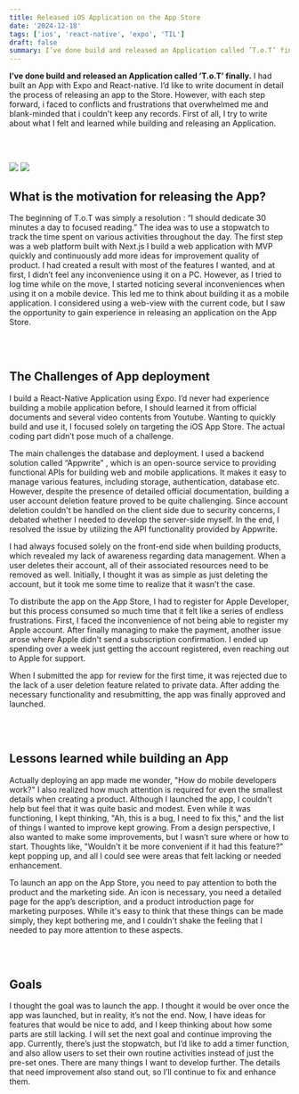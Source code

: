 ```yaml
---
title: Released iOS Application on the App Store
date: '2024-12-18'
tags: ['ios', 'react-native', 'expo', 'TIL']
draft: false
summary: I’ve done build and released an Application called ’T.o.T’ finally.
---
```


**I’ve done build and released an Application called ’T.o.T’ finally.**
I had built an App with Expo and React-native. I’d like to write document in detail the process of releasing an app to the Store.
However, with each step forward, i faced to conflicts and frustrations that overwhelmed me and blank-minded that i couldn't keep any records. First of all, I try to write about what I felt and learned while building and releasing an Application.

<br></br>

<TOCInline toc={props.toc} exclude="Overview" toHeading={2} />

<div className="m-0 flex flex-wrap justify-center p-0">
  <img
    className="w-[300px]"
    src="https://img1.daumcdn.net/thumb/R1280x0/?scode=mtistory2&fname=https%3A%2F%2Fblog.kakaocdn.net%2Fdn%2F0pQkN%2FbtsLnF29bCh%2F4NnDJXMutrdYlejKyMV9M0%2Fimg.jpg"
  />
    <img
    className="w-[300px]"
    src="https://img1.daumcdn.net/thumb/R1280x0/?scode=mtistory2&fname=https%3A%2F%2Fblog.kakaocdn.net%2Fdn%2FbeaFtI%2FbtsLnSaaG3i%2FpTHBvfDk7kTTsYTdZljU1k%2Fimg.jpg"
  />

</div>

## What is the motivation for releasing the App?

The beginning of T.o.T was simply a resolution : “I should dedicate 30 minutes a day to focused reading.”
The idea was to use a stopwatch to track the time spent on various activities throughout the day.
The first step was a web platform built with Next.js
I build a web application with MVP quickly and continuously add more ideas for improvement quality of product.
I had created a result with most of the features I wanted, and at first, I didn’t feel any inconvenience using it on a PC.
However, as I tried to log time while on the move, I started noticing several inconveniences when using it on a mobile device.
This led me to think about building it as a mobile application. I considered using a web-view with the current code, but
I saw the opportunity to gain experience in releasing an application on the App Store.

<br></br>

## The Challenges of App deployment

I build a React-Native Application using Expo. I’d never had experience building a mobile application before, I should learned it from official documents and several video contents from Youtube.
Wanting to quickly build and use it, I focused solely on targeting the iOS App Store. The actual coding part didn’t pose much of a challenge.

The main challenges the database and deployment.
I used a backend solution called “Appwrite” , which is an open-source service to providing functional APIs for building web and mobile applications. It makes it easy to manage various features, including storage, authentication, database etc.
However, despite the presence of detailed official documentation, building a user account deletion feature proved to be quite challenging. Since account deletion couldn't be handled on the client side due to security concerns, I debated whether I needed to develop the server-side myself. In the end, I resolved the issue by utilizing the API functionality provided by Appwrite.

I had always focused solely on the front-end side when building products, which revealed my lack of awareness regarding data management. When a user deletes their account, all of their associated resources need to be removed as well.
Initially, I thought it was as simple as just deleting the account, but it took me some time to realize that it wasn’t the case.

To distribute the app on the App Store, I had to register for Apple Developer, but this process consumed so much time that it felt like a series of endless frustrations. First, I faced the inconvenience of not being able to register my Apple account. After finally managing to make the payment, another issue arose where Apple didn't send a subscription confirmation. I ended up spending over a week just getting the account registered, even reaching out to Apple for support.

When I submitted the app for review for the first time, it was rejected due to the lack of a user deletion feature related to private data. After adding the necessary functionality and resubmitting, the app was finally approved and launched.

<br></br>

## Lessons learned while building an App

Actually deploying an app made me wonder, "How do mobile developers work?" I also realized how much attention is required for even the smallest details when creating a product. Although I launched the app, I couldn't help but feel that it was quite basic and modest. Even while it was functioning, I kept thinking, "Ah, this is a bug, I need to fix this," and the list of things I wanted to improve kept growing.
From a design perspective, I also wanted to make some improvements, but I wasn’t sure where or how to start. Thoughts like, "Wouldn't it be more convenient if it had this feature?" kept popping up, and all I could see were areas that felt lacking or needed enhancement.

To launch an app on the App Store, you need to pay attention to both the product and the marketing side. An icon is necessary, you need a detailed page for the app’s description, and a product introduction page for marketing purposes. While it's easy to think that these things can be made simply, they kept bothering me, and I couldn't shake the feeling that I needed to pay more attention to these aspects.

<br></br>

## Goals

I thought the goal was to launch the app. I thought it would be over once the app was launched, but in reality, it’s not the end.
Now, I have ideas for features that would be nice to add, and I keep thinking about how some parts are still lacking.
I will set the next goal and continue improving the app.
Currently, there’s just the stopwatch, but I’d like to add a timer function, and also allow users to set their own routine activities instead of just the pre-set ones.
There are many things I want to develop further. The details that need improvement also stand out, so I’ll continue to fix and enhance them.

<br></br>
<br></br>
<br></br>
